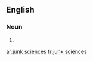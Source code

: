 ==English==

===Noun===
{{head|en}}

# {{plural of|junk science}}

[[ar:junk sciences]]
[[fr:junk sciences]]